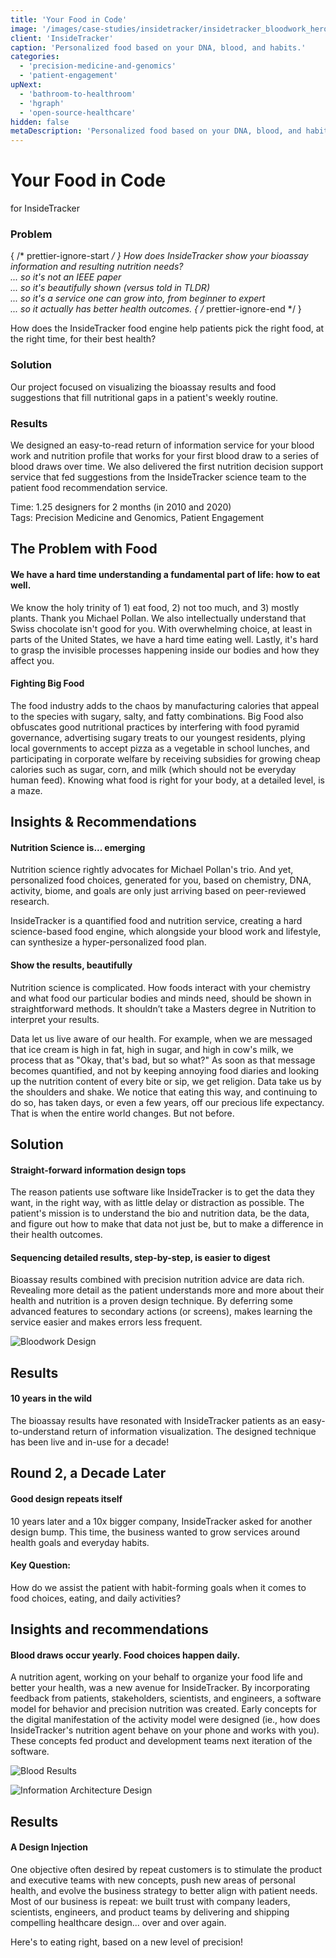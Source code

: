 ```yaml
---
title: 'Your Food in Code'
image: '/images/case-studies/insidetracker/insidetracker_bloodwork_hero_3.jpg'
client: 'InsideTracker'
caption: 'Personalized food based on your DNA, blood, and habits.'
categories:
  - 'precision-medicine-and-genomics'
  - 'patient-engagement'
upNext:
  - 'bathroom-to-healthroom'
  - 'hgraph'
  - 'open-source-healthcare'
hidden: false
metaDescription: 'Personalized food based on your DNA, blood, and habits.'
---
```



# Your Food in Code

for InsideTracker

### Problem

{ /* prettier-ignore-start */ }
How does InsideTracker show your bioassay information and resulting nutrition needs?  
... so it's not an IEEE paper  
... so it's beautifully shown (versus told in TLDR)  
... so it's a service one can grow into, from beginner to expert  
... so it actually has better health outcomes.
{ /* prettier-ignore-end */ }

How does the InsideTracker food engine help patients pick the right food, at the right time, for their best health?

### Solution

Our project focused on visualizing the bioassay results and food suggestions that fill nutritional gaps in a patient's weekly routine.

### Results

We designed an easy-to-read return of information service for your blood work and nutrition profile that works for your first blood draw to a series of blood draws over time. We also delivered the first nutrition decision support service that fed suggestions from the InsideTracker science team to the patient food recommendation service.

<span class="text--uppercase text--gray text--bold text--spacing text--md">Time:</span> 1.25 designers for 2 months (in 2010 and 2020)
<br />
<span class="text--uppercase text--gray text--bold text--spacing text--md">Tags:</span> Precision Medicine and Genomics, Patient Engagement
<Divider />

## The Problem with Food

#### We have a hard time understanding a fundamental part of life: how to eat well.

We know the holy trinity of 1) eat food, 2) not too much, and 3) mostly plants. Thank you Michael Pollan. We also intellectually understand that Swiss chocolate isn't good for you. With overwhelming choice, at least in parts of the United States, we have a hard time eating well. Lastly, it's hard to grasp the invisible processes happening inside our bodies and how they affect you.

#### Fighting Big Food

The food industry adds to the chaos by manufacturing calories that appeal to the species with sugary, salty, and fatty combinations. Big Food also obfuscates good nutritional practices by interfering with food pyramid governance, advertising sugary treats to our youngest residents, plying local governments to accept pizza as a vegetable in school lunches, and participating in corporate welfare by receiving subsidies for growing cheap calories such as sugar, corn, and milk (which should not be everyday human feed). Knowing what food is right for your body, at a detailed level, is a maze.

<Divider />

## Insights & Recommendations

#### Nutrition Science is... emerging

Nutrition science rightly advocates for Michael Pollan's trio. And yet, personalized food choices, generated for you, based on chemistry, DNA, activity, biome, and goals are only just arriving based on peer-reviewed research.

InsideTracker is a quantified food and nutrition service, creating a hard science-based food engine, which alongside your blood work and lifestyle, can synthesize a hyper-personalized food plan.

#### Show the results, beautifully

Nutrition science is complicated. How foods interact with your chemistry and what food our particular bodies and minds need, should be shown in straightforward methods. It shouldn’t take a Masters degree in Nutrition to interpret your results.

<Quote quotee="From Bathroom to Healthroom" quoteeSub="">
  Data let us live aware of our health. For example, when we are messaged that
  ice cream is high in fat, high in sugar, and high in cow's milk, we process
  that as "Okay, that's bad, but so what?" As soon as that message becomes
  quantified, and not by keeping annoying food diaries and looking up the
  nutrition content of every bite or sip, we get religion. Data take us by the
  shoulders and shake. We notice that eating this way, and continuing to do so,
  has taken days, or even a few years, off our precious life expectancy. That is
  when the entire world changes. But not before.
</Quote>

## Solution

#### Straight-forward information design tops

The reason patients use software like InsideTracker is to get the data they want, in the right way, with as little delay or distraction as possible. The patient's mission is to understand the bio and nutrition data, be the data, and figure out how to make that data not just be, but to make a difference in their health outcomes.

#### Sequencing detailed results, step-by-step, is easier to digest

Bioassay results combined with precision nutrition advice are data rich. Revealing more detail as the patient understands more and more about their health and nutrition is a proven design technique. By deferring some advanced features to secondary actions (or screens), makes learning the service easier and makes errors less frequent.

![Bloodwork Design](/images/case-studies/insidetracker/insidetracker_bloodwork_design_lg_3.jpg)

<Divider />

## Results

#### 10 years in the wild

The bioassay results have resonated with InsideTracker patients as an easy-to-understand return of information visualization. The designed technique has been live and in-use for a decade!

## Round 2, a Decade Later

#### Good design repeats itself

10 years later and a 10x bigger company, InsideTracker asked for another design bump. This time, the business wanted to grow services around health goals and everyday habits.

#### Key Question:

How do we assist the patient with habit-forming goals when it comes to food choices, eating, and daily activities?

## Insights and recommendations

#### Blood draws occur yearly. Food choices happen daily.

A nutrition agent, working on your behalf to organize your food life and better your health, was a new avenue for InsideTracker. By incorporating feedback from patients, stakeholders, scientists, and engineers, a software model for behavior and precision nutrition was created. Early concepts for the digital manifestation of the activity model were designed (ie., how does InsideTracker's nutrition agent behave on your phone and works with you). These concepts fed product and development teams next iteration of the software.

![Blood Results](/images/case-studies/insidetracker/insidetracker_blood_results_4.jpg)

![Information Architecture Design](/images/case-studies/insidetracker/insidetracker_information_architecture_3.jpg)

## Results

#### A Design Injection

One objective often desired by repeat customers is to stimulate the product and executive teams with new concepts, push new areas of personal health, and evolve the business strategy to better align with patient needs. Most of our business is repeat: we built trust with company leaders, scientists, engineers, and product teams by delivering and shipping compelling healthcare design... over and over again.

Here's to eating right, based on a new level of precision!
